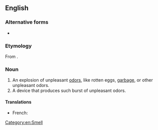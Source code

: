 ==English==

===Alternative forms===
* {{l|en|stink bomb}}

===Etymology===
From {{compound|stink|bomb|lang=en}}.

===Noun===
{{en-noun}}

# An explosion of unpleasant [[odor]]s, like rotten eggs, [[garbage]], or other unpleasant odors.
# A device that produces such burst of unpleasant odors.

====Translations====
{{trans-top|device that produces unpleasant smells}}
* French: {{t+|fr|boule puante|f}}
{{trans-mid}}
{{trans-bottom}}

[[Category:en:Smell]]